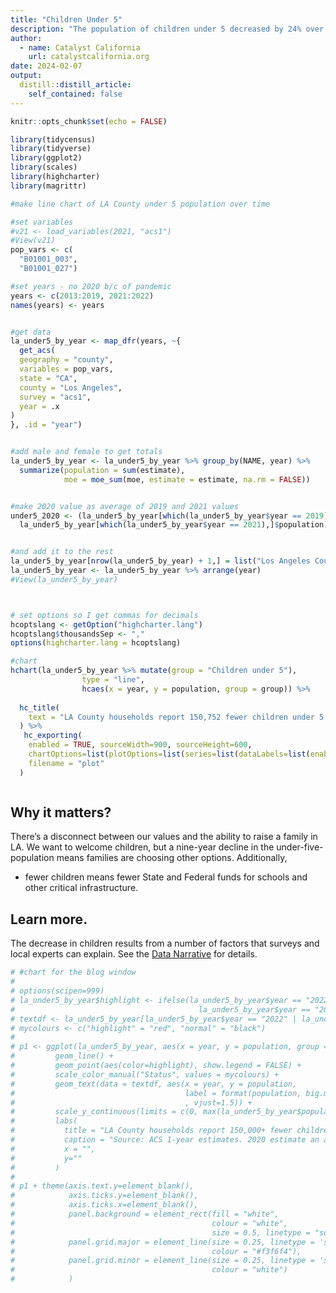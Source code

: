 ```yaml
---
title: "Children Under 5"
description: "The population of children under 5 decreased by 24% over the last 10 years." 
author:
  - name: Catalyst California
    url: catalystcalifornia.org
date: 2024-02-07
output:
  distill::distill_article:
    self_contained: false
---
```


```r
knitr::opts_chunk$set(echo = FALSE)

library(tidycensus)
library(tidyverse)
library(ggplot2)
library(scales)
library(highcharter)
library(magrittr)

```

```r
#make line chart of LA County under 5 population over time

#set variables
#v21 <- load_variables(2021, "acs1")
#View(v21)
pop_vars <- c(
  "B01001_003",
  "B01001_027")

#set years - no 2020 b/c of pandemic
years <- c(2013:2019, 2021:2022)
names(years) <- years


#get data
la_under5_by_year <- map_dfr(years, ~{
  get_acs(
  geography = "county",
  variables = pop_vars,
  state = "CA",
  county = "Los Angeles",
  survey = "acs1",
  year = .x
)
}, .id = "year")


#add male and female to get totals
la_under5_by_year <- la_under5_by_year %>% group_by(NAME, year) %>%
  summarize(population = sum(estimate),
            moe = moe_sum(moe, estimate = estimate, na.rm = FALSE))


#make 2020 value as average of 2019 and 2021 values
under5_2020 <- (la_under5_by_year[which(la_under5_by_year$year == 2019),]$population +
  la_under5_by_year[which(la_under5_by_year$year == 2021),]$population) / 2


#and add it to the rest
la_under5_by_year[nrow(la_under5_by_year) + 1,] = list("Los Angeles County, California", "2020", under5_2020, 0)
la_under5_by_year <- la_under5_by_year %>% arrange(year)
#View(la_under5_by_year)



# set options so I get commas for decimals
hcoptslang <- getOption("highcharter.lang")
hcoptslang$thousandsSep <- ","
options(highcharter.lang = hcoptslang)

#chart
hchart(la_under5_by_year %>% mutate(group = "Children under 5"), 
                type = "line", 
                hcaes(x = year, y = population, group = group)) %>%
                
  hc_title(
    text = "LA County households report 150,752 fewer children under 5 in 2022 than in 2013"
  ) %>%
   hc_exporting(
    enabled = TRUE, sourceWidth=900, sourceHeight=600,
    chartOptions=list(plotOptions=list(series=list(dataLabels=list(enabled=TRUE, format='{point.y:,.0f}')))),
    filename = "plot"
  )



```


## Why it matters?
There's a disconnect between our values and the ability to raise a family in LA. We want to welcome children, but a nine-year decline in the under-five-population means families are choosing other options. Additionally,

 * fewer children means fewer State and Federal funds for schools and other critical infrastructure.

## Learn more.
The decrease in children results from a number of factors that surveys and local experts can explain. See the [Data Narrative](https://apca-dev.dreamhosters.com/) for details.


```r

# #chart for the blog window
# 
# options(scipen=999)
# la_under5_by_year$highlight <- ifelse(la_under5_by_year$year == "2022" |
#                                         la_under5_by_year$year == "2013", "highlight", "normal")
# textdf <- la_under5_by_year[la_under5_by_year$year == "2022" | la_under5_by_year$year == "2013", ]
# mycolours <- c("highlight" = "red", "normal" = "black")
# 
# p1 <- ggplot(la_under5_by_year, aes(x = year, y = population, group = 1)) +
#         geom_line() +
#         geom_point(aes(color=highlight), show.legend = FALSE) +
#         scale_color_manual("Status", values = mycolours) +
#         geom_text(data = textdf, aes(x = year, y = population, 
#                                      label = format(population, big.mark = ",", scientific = FALSE)
#                                      , vjust=1.5)) +
#         scale_y_continuous(limits = c(0, max(la_under5_by_year$population)), label = comma) +
#         labs(
#           title = "LA County households report 150,000+ fewer children under 5\nin 2022 than in 2013",
#           caption = "Source: ACS 1-year estimates. 2020 estimate an average of 2019 and 2021 estimates.",
#           x = "",
#           y=""
#         )
# 
# p1 + theme(axis.text.y=element_blank(),
#            axis.ticks.y=element_blank(),
#            axis.ticks.x=element_blank(),
#            panel.background = element_rect(fill = "white",
#                                            colour = "white",
#                                            size = 0.5, linetype = "solid"),
#            panel.grid.major = element_line(size = 0.25, linetype = 'solid',
#                                            colour = "#f3f6f4"), 
#            panel.grid.minor = element_line(size = 0.25, linetype = 'solid',
#                                            colour = "white")
#            )
```

